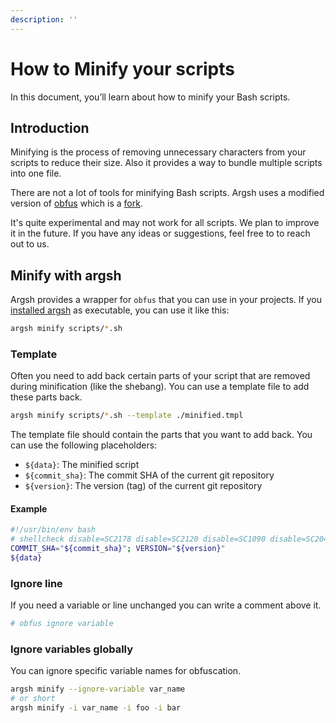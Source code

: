 ```yaml
---
description: ''
---
```


# How to Minify your scripts

In this document, you’ll learn about how to minify your Bash scripts.

## Introduction

Minifying is the process of removing unnecessary characters from your scripts to reduce their size. Also it provides a way to bundle multiple scripts into one file.

There are not a lot of tools for minifying Bash scripts. Argsh uses a modified version of [obfus](https://github.com/rsilraf/bashobfus) which is a [fork](https://github.com/Aralhach/bashobfus).

It's quite experimental and may not work for all scripts. We plan to improve it in the future. If you have any ideas or suggestions, feel free to to reach out to us.

## Minify with argsh

Argsh provides a wrapper for `obfus` that you can use in your projects. If you [installed argsh](../../getting-started#project-based) as executable, you can use it like this:

```bash
argsh minify scripts/*.sh
```

### Template

Often you need to add back certain parts of your script that are removed during minification (like the shebang). You can use a template file to add these parts back.

```bash
argsh minify scripts/*.sh --template ./minified.tmpl
```

The template file should contain the parts that you want to add back. You can use the following placeholders:

- `${data}`: The minified script
- `${commit_sha}`: The commit SHA of the current git repository
- `${version}`: The version (tag) of the current git repository

#### Example

```bash
#!/usr/bin/env bash
# shellcheck disable=SC2178 disable=SC2120 disable=SC1090 disable=SC2046 disable=SC2155
COMMIT_SHA="${commit_sha}"; VERSION="${version}"
${data}
```

### Ignore line

If you need a variable or line unchanged you can write a comment above it.

```bash
# obfus ignore variable
```

### Ignore variables globally

You can ignore specific variable names for obfuscation.

```bash
argsh minify --ignore-variable var_name
# or short
argsh minify -i var_name -i foo -i bar
```

